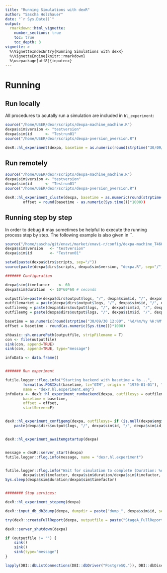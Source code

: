 ```yaml
---
title: "Running Simulations with dexR"
author: "Sascha Holzhauer"
date: "`r Sys.Date()`"
output: 
  rmarkdown::html_vignette:
    number_sections: true
    toc: true
    toc_depth: 3
vignette: >
  %\VignetteIndexEntry{Running Simulations with dexR}
  %\VignetteEngine{knitr::rmarkdown}
  %\usepackage[utf8]{inputenc}
---
```



# Running

## Run locally

All procedures to acutally run a simulation are included in `hl_experiment`:

```r
source("/home/USER/dexr/scripts/dexpa-machine_machine.R")
dexpa$sim$version <- "testversion"	
dexpa$sim$id 	  <- "Testrun01"
source("/home/USER/dexr/scripts/dexpa-pversion_pversion.R")

dexR::hl_experiment(dexpa, basetime = as.numeric(round(strptime("30/09/19 12:00", "%d/%m/%y %H:%M"),"mins"))*1000)
```

## Run remotely

```r
source("/home/USER/dexr/scripts/dexpa-machine_machine.R")
dexpa$sim$version <- "testversion"	
dexpa$sim$id 	  <- "Testrun01"
source("/home/USER/dexr/scripts/dexpa-pversion_pversion.R")

dexR::hl_experiment_cluste(dexpa, basetime = as.numeric(round(strptime("30/09/19 12:00", "%d/%m/%y %H:%M"),"mins"))*1000),
		offset = round(basetime - as.numeric(Sys.time())*1000))
```


## Running step by step

In order to debug it may sometimes be helpful to execute the running process step by step. The following example is also given in ``.

```r
source("/home/sascha/git/enavi/market/enavi-r/config/dexpa-machine_T460s.R")
dexpa$sim$version 	<- "testversion"	
dexpa$sim$id 		<- "Testrun01"

setwd(paste(dexpa$dirs$scripts, sep="/"))
source(paste(dexpa$dirs$scripts, dexpa$sim$version, "dexpa.R", sep="/"))

####### Configuration

dexpa$sim$timefactor	<- 60
dexpa$sim$duration	<- 10*60*60 # seconds

outputfile=paste(dexpa$dirs$output$logs, "/", dexpa$sim$id, "/", dexpa$sim$id, ".log", sep="")
outfilemarket = paste(dexpa$dirs$output$logs, "/", dexpa$sim$id, "/", dexpa$sim$id, "_market.log", sep="")
outfileemg = paste(dexpa$dirs$output$logs, "/", dexpa$sim$id, "/", dexpa$sim$id, "_emg.log", sep="")
outfileemg = paste(dexpa$dirs$output$logs, "/", dexpa$sim$id, "/", dexpa$sim$id, "_emg.log", sep="")

basetime = as.numeric(round(strptime("30/09/30 12:00", "%d/%m/%y %H:%M"),"mins"))*1000
offset = basetime - round(as.numeric(Sys.time())*1000)

shbasic::sh.ensurePath(outputfile, stripFilename = T)
con <- file(outputfile)
sink(con, append=TRUE)
sink(con, append=TRUE, type="message")

infoData <- data.frame()


####### Run experiment

futile.logger::flog.info("Starting backend with basetime = %s...", 
		format(as.POSIXct(basetime, tz="GTM", origin = "1970-01-01"), "%d/%m/%y %H:%M:%S"),,
		name = "dexr.hl.experiment.emg")
infoData <- dexR::hl_experiment_runbackend(dexpa, outfilesys = outfilemarket, 
		basetime = basetime, 
		offset = offset, 
		startServer=F)


dexR::hl_experiment_configemg(dexpa, outfilesys= if (is.null(dexpa$emg$emgconfigoutput)) "" else 
	paste(dexpa$dirs$output$logs, "/", dexpa$sim$id, "/", dexpa$sim$id, "_", dexpa$emg$emgconfigoutput, ".log", sep=""))


dexR::hl_experiment_awaitemgstartup(dexpa)


message = dexR::server_start(dexpa)
futile.logger::flog.info(message, name = "dexr.hl.experiment")	


futile.logger::flog.info("Wait for simulation to complete (Duration: %d / factor: %d = %d", dexpa$sim$duration, 
		dexpa$sim$timefactor, dexpa$sim$duration/dexpa$sim$timefactor, name = "dexr.hl.experiment")
Sys.sleep(dexpa$sim$duration/dexpa$sim$timefactor)


######## Stop services:

dexR::hl_experiment_stopemg(dexpa)

dexR::input_db_db2dump(dexpa, dumpdir = paste("dump_", dexpa$sim$id, sep=""))

try(dexR::createFullReport(dexpa, outputfile = paste("StageA_FullReport_", dexpa$sim$id, ".pdf", sep="")))

dexR::server_shutdown(dexpa)

if (outputfile != "") {
	sink()
	sink()
	sink(type="message")
}

lapply(DBI::dbListConnections(DBI::dbDriver("PostgreSQL")), DBI::dbDisconnect)
```
